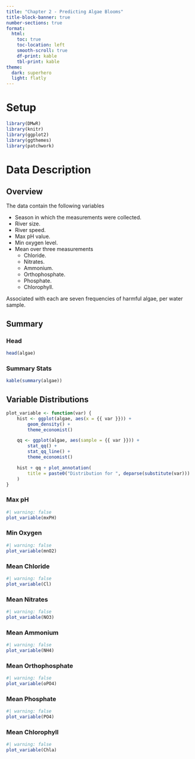 ```yaml
---
title: "Chapter 2 - Predicting Algae Blooms"
title-block-banner: true
number-sections: true
format:
  html:
    toc: true
    toc-location: left
    smooth-scroll: true
    df-print: kable
    tbl-print: kable
theme:
  dark: superhero
  light: flatly
---
```


# Setup
```r
library(DMwR)
library(knitr)
library(ggplot2)
library(ggthemes)
library(patchwork)
```

# Data Description
## Overview
The data contain the following variables

* Season in which the measurements were collected.
* River size.
* River speed.
* Max pH value.
* Min oxygen level.
* Mean over three measurements
  * Chloride.
  * Nitrates.
  * Ammonium.
  * Orthophosphate.
  * Phosphate.
  * Chlorophyll.

Associated with each are seven frequencies of harmful algae, per water sample.

## Summary
### Head
```r
head(algae)
```

### Summary Stats
```r
kable(summary(algae))
```

## Variable Distributions
```r
plot_variable <- function(var) {
    hist <- ggplot(algae, aes(x = {{ var }})) +
        geom_density() +
        theme_economist()

    qq <- ggplot(algae, aes(sample = {{ var }})) +
        stat_qq() +
        stat_qq_line() +
        theme_economist()

    hist + qq + plot_annotation(
        title = paste0("Distribution for ", deparse(substitute(var)))
    )
}
```

### Max pH
```r
#| warning: false
plot_variable(mxPH)
```

### Min Oxygen
```r
#| warning: false
plot_variable(mnO2)
```

### Mean Chloride
```r
#| warning: false
plot_variable(Cl)
```

### Mean Nitrates
```r
#| warning: false
plot_variable(NO3)
```

### Mean Ammonium
```r
#| warning: false
plot_variable(NH4)
```

### Mean Orthophosphate
```r
#| warning: false
plot_variable(oPO4)
```

### Mean Phosphate
```r
#| warning: false
plot_variable(PO4)
```

### Mean Chlorophyll
```r
#| warning: false
plot_variable(Chla)
```